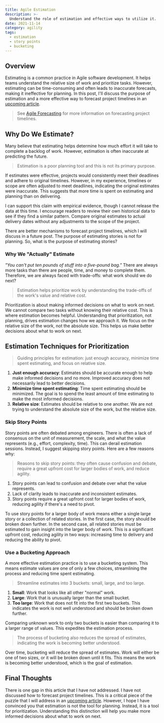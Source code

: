 ```yaml
---
title: Agile Estimation
description: >-
  Understand the role of estimation and effective ways to utilize it.
date: 2021-11-14
category: agility
tags:
  - estimation
  - story points
  - bucketing
---
```


## Overview

Estimating is a common practice in Agile software development. It helps teams understand the relative size of work and prioritize tasks. However, estimating can be time-consuming and often leads to inaccurate forecasts, making it ineffective for planning. In this post, I'll discuss the purpose of estimation and a more effective way to forecast project timelines in an [upcoming article](/posts/agile-forecasting).

> See [Agile Forecasting](/posts/agile-forecasting) for more information on forecasting project timelines.

## Why Do We Estimate?

Many believe that estimating helps determine how much effort it will take to complete a backlog of work. However, estimation is often inaccurate at predicting the future.

> Estimation is a poor planning tool and this is not its primary purpose.

If estimates were effective, projects would consistently meet their deadlines and adhere to original timelines. However, in my experience, timelines or scope are often adjusted to meet deadlines, indicating the original estimates were inaccurate. This suggests that more time is spent on estimating and planning than on delivering.

I can support this claim with empirical evidence, though I cannot release the data at this time. I encourage readers to review their own historical data to see if they find a similar pattern. Compare original estimates to actual delivery dates without any adjustments to the scope of the project.

There are better mechanisms to forecast project timelines, which I will discuss in a future post. The purpose of estimating stories is not for planning. So, what is the purpose of estimating stories?

### Why We "Actually" Estimate

<em>"You can't put ten pounds of stuff into a five-pound bag."</em> There are
always more tasks than there are people, time, and money to complete them.
Therefore, we are always faced with trade-offs: what work should we do next?

> Estimation helps prioritize work by understanding the trade-offs of the work's
> value and relative cost.

Prioritization is about making informed decisions on what to work on next. We cannot compare two tasks without knowing their relative cost. This is where estimation becomes helpful. Understanding that prioritization, not planning, drives estimation changes how we approach it. We focus on the relative size of the work, not the absolute size. This helps us make better decisions about what to work on next.

## Estimation Techniques for Prioritization

> Guiding principles for estimation: just enough accuracy, minimize time spent estimating, and focus on relative size.

1. **Just enough accuracy**: Estimates should be accurate enough to help make informed decisions and no more. Improved accuracy does not necessarily lead to better decisions.
2. **Minimize time spent estimating**: Time spent estimating should be minimized. The goal is to spend the least amount of time estimating to make the most informed decisions.
3. **Relative size**: Estimates should be relative to one another. We are not trying to understand the absolute size of the work, but the relative size.

### Skip Story Points

Story points are often debated among engineers. There is often a lack of consensus on the unit of measurement, the scale, and what the value represents (e.g., effort, complexity, time). This can derail estimation sessions. Instead, I suggest skipping story points. Here are a few reasons why:

> Reasons to skip story points: they often cause confusion and debate, require a great upfront cost for larger bodies of work, and reduce agility.

1. Story points can lead to confusion and debate over what the value represents.
2. Lack of clarity leads to inaccurate and inconsistent estimates.
3. Story points require a great upfront cost for larger bodies of work, reducing agility if there's a need to pivot.

To use story points for a larger body of work means either a single large story or a collection of related stories. In the first case, the story should be broken down further. In the second case, all related stories must be estimated to gain insight into the larger body of work. This is a significant upfront cost, reducing agility in two ways: increasing time to delivery and reducing the ability to pivot.

### Use a Bucketing Approach

A more effective estimation practice is to use a bucketing system. This means estimate values are one of only a few choices, streamlining the process and reducing time spent estimating.

> Streamline estimates into 3 buckets: small, large, and too large.

1. **Small**: Work that looks like all other "normal" work.
2. **Large**: Work that is unusually larger than the small bucket.
3. **Too large**: Work that does not fit into the first two buckets. This indicates the work is not well understood and should be broken down further.

Comparing unknown work to only two buckets is easier than comparing it to a larger range of values. This expedites the estimation process.

> The process of bucketing also reduces the spread of estimates, indicating the work is becoming better understood.

Over time, bucketing will reduce the spread of estimates. Work will either be one of two sizes, or it will be broken down until it fits. This means the work is becoming better understood, which is the goal of estimation.

## Final Thoughts

There is one gap in this article that I have not addressed. I have not discussed how to forecast project timelines. This is a critical piece of the puzzle that I will address in an [upcoming article](/posts/agile-forecasting). However, I hope I have convinced you that estimation is not the tool for planning. Instead, it is a tool for prioritization. Understanding this distinction will help you make more informed decisions about what to work on next.
